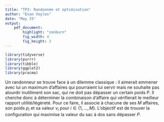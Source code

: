 ```yaml
---
title: "TP3: Randonnée et optimisation"
author: "Evan Voyles"
date: "May 25"
output:
    pdf_document:
        highlight: "zenburn"
        fig_width: 4
        fig_height: 3
---
```


```R
library(tidyverse)
library(purrr)
library(tibble)
library(ggplot2)
library(pracma)
```

Un randonneur se trouve face à un dilemme classique : il aimerait emmener avec lui un maximum d'affaires qui pourraient lui servir mais
ne souhaite pas alourdir inutiliment son sac, qui ne doit pas dépasser un certain poids $P$. Il cherche donc à déterminer la combinaison d'affaire
qui vérifierait le meilleur rapport utilité/légèreté. Pour ce faire, il associe à chacune de ses $M$ affaires, son poids $p_i$ et sa valeur
$v_i$ pour $i \in \{1, \dots, M\}$. L'objectif est de trouver la configuration qui maximise la valeur du sac à dos sans dépasser $P$.